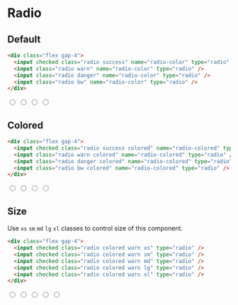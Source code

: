 # Radio

## Default

```html
<div class="flex gap-4">
  <input checked class="radio success" name="radio-color" type="radio" />
  <input class="radio warn" name="radio-color" type="radio" />
  <input class="radio danger" name="radio-color" type="radio" />
  <input class="radio bw" name="radio-color" type="radio" />
</div>
```

<div className="flex gap-4">
  <input defaultChecked className="radio success" name="radio-color" type="radio" />
  <input className="radio warn" name="radio-color" type="radio" />
  <input className="radio danger" name="radio-color" type="radio" />
  <input className="radio bw" name="radio-color" type="radio" />
</div>

## Colored

```html
<div class="flex gap-4">
  <input checked class="radio success colored" name="radio-colored" type="radio" />
  <input class="radio warn colored" name="radio-colored" type="radio" />
  <input class="radio danger colored" name="radio-colored" type="radio" />
  <input class="radio bw colored" name="radio-colored" type="radio" />
</div>
```

<div className="flex gap-4">
  <input defaultChecked className="radio success colored" name="radio-colored" type="radio" />
  <input className="radio warn colored" name="radio-colored" type="radio" />
  <input className="radio danger colored" name="radio-colored" type="radio" />
  <input className="radio bw colored" name="radio-colored" type="radio" />
</div>

## Size

Use `xs` `sm` `md` `lg` `xl` classes to control size of this component.

```html
<div class="flex gap-4">
  <input checked class="radio colored warn xs" type="radio" />
  <input checked class="radio colored warn sm" type="radio" />
  <input checked class="radio colored warn md" type="radio" />
  <input checked class="radio colored warn lg" type="radio" />
  <input checked class="radio colored warn xl" type="radio" />
</div>
```

<div className="flex gap-4">
  <input defaultChecked className="radio colored warn xs" type="radio" />
  <input defaultChecked className="radio colored warn sm" type="radio" />
  <input defaultChecked className="radio colored warn md" type="radio" />
  <input defaultChecked className="radio colored warn lg" type="radio" />
  <input defaultChecked className="radio colored warn xl" type="radio" />
</div>
